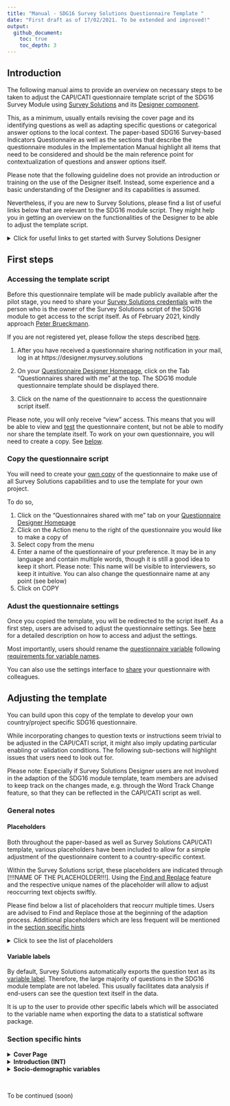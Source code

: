 ```yaml
---
title: "Manual - SDG16 Survey Solutions Questionnaire Template "
date: "First draft as of 17/02/2021. To be extended and improved!"
output:
  github_document:
    toc: true
    toc_depth: 3
---
```



## Introduction

The following manual aims to provide an overview on necessary steps to be taken to adjust the CAPI/CATI questionnaire template script of the SDG16 Survey Module using [Survey Solutions](https://mysurvey.solutions/) and its [Designer component](https://designer.mysurvey.solutions). 

This, as a minimum, usually entails revising the cover page and its identifying questions as well as adapting specific questions or categorical answer options to the local context. The paper-based SDG16 Survey-based Indicators Questionnaire as well as the sections that describe the questionnaire modules in the Implementation Manual highlight all items that need to be considered and should be the main reference point for contextualization of questions and answer options itself. 

Please note that the following guideline does not provide an introduction or training on the use of the Designer itself. Instead, some experience and a basic understanding of the Designer and its capabilities is assumed.

Nevertheless, if you are new to Survey Solutions, please find a list of useful links below that are relevant to the SDG16 module script. They might help you in getting an overview on the functionalities of the Designer to be able to adjust the template script. 

<details>
  <summary>Click for useful links to get started with Survey Solutions Designer</summary>  
  The following links are a selection of the extensive documentation provided by the Survey Solutions team at [https://docs.mysurvey.solutions/](https://docs.mysurvey.solutions/
  )
  
  
 #### Designer Interface

* [Registration and Signing In](https://docs.mysurvey.solutions/questionnaire-designer/interface/registration-and-signing-in/)
* [Questionnaire Designer Homepage](https://docs.mysurvey.solutions/questionnaire-designer/interface/questionnaire-designer-homepage/)
* [Questionnaire Edit Screen](https://docs.mysurvey.solutions/questionnaire-designer/interface/questionnaire-edit-screen/)
* [Sharing a questionnaire](https://docs.mysurvey.solutions/questionnaire-designer/interface/share-questionnaire/)
* [Questionnaire Settings](https://docs.mysurvey.solutions/questionnaire-designer/interface/settings/)
* [Questionnaire variable](https://docs.mysurvey.solutions/questionnaire-designer/components/questionnaire-variable/)
* [Find and Replace](https://docs.mysurvey.solutions/questionnaire-designer/interface/find-and-replace-/)
* [Compile](https://docs.mysurvey.solutions/questionnaire-designer/interface/compile/)
* [Compile errors](https://docs.mysurvey.solutions/questionnaire-designer/messages/compile_errors/)
* [Comments in Designer](https://docs.mysurvey.solutions/questionnaire-designer/toolbar/comments-in-designer/)



 #### Common Design Problems
  
* [Text substitution](https://docs.mysurvey.solutions/questionnaire-designer/techniques/text-substitution/)
* [Formatting text](https://docs.mysurvey.solutions/questionnaire-designer/techniques/formatting-text/)
 
 
 #### Questionnaire Testing 
 
* [Online Tester](https://docs.mysurvey.solutions/questionnaire-designer/testing/testing-your-questionnaire-with-the-online-tester/)
* [Testing scenarios](https://docs.mysurvey.solutions/questionnaire-designer/testing/scenarios/)


 #### Questionnaire Components 
 
* [Questionnaire Components](https://docs.mysurvey.solutions/questionnaire-designer/components/questionnaire-components-/)
* [Create and Modify Components](https://docs.mysurvey.solutions/questionnaire-designer/components/create-and-modify-components-/)
* [General Component Properties](https://docs.mysurvey.solutions/questionnaire-designer/questions/general-component-properties/)
* [Variable names](https://docs.mysurvey.solutions/questionnaire-designer/components/variable-names/)
* [Special Section: Cover Page](https://docs.mysurvey.solutions/questionnaire-designer/components/special-section-cover/)
* [Static Text](https://docs.mysurvey.solutions/questionnaire-designer/components/static-text/)

 #### Question Types
* [Text Question](https://docs.mysurvey.solutions/questionnaire-designer/questions/text-question/)
* [Numeric Question](https://docs.mysurvey.solutions/questionnaire-designer/questions/numeric-question/)
* [Special values for numeric questions](https://docs.mysurvey.solutions/questionnaire-designer/questions/special-values-for-numeric-questions/)
* [Categorical: Single-Select Question](https://docs.mysurvey.solutions/questionnaire-designer/questions/categorical-single-select-question/)
* [Categorical: Multi-Select Question](https://docs.mysurvey.solutions/questionnaire-designer/questions/categorical-multi-select-question/)
* [Date question](https://docs.mysurvey.solutions/questionnaire-designer/questions/date-question/)

 #### Syntax Guide
* [Full list of syntax guides for different type of questions](https://docs.mysurvey.solutions/syntax-guide/questions/)

</details>




## First steps



### Accessing the template script

Before this questionnaire template will be made publicly available after the pilot stage, you need to share your <u>Survey Solutions credentials</u> with the person who is the owner of the Survey Solutions script of the SDG16 module to get access to the script itself. As of February 2021, kindly approach [Peter Brueckmann](mailto:p.brueckmann@mailbox.org).

If you are not registered yet, please follow the steps described [here](https://docs.mysurvey.solutions/questionnaire-designer/interface/registration-and-signing-in/).

1. After you have received a questionnaire sharing notification in your mail, log in at https://designer.mysurvey.solutions

2. On your [Questionnaire Designer Homepage](https://docs.mysurvey.solutions/questionnaire-designer/interface/questionnaire-designer-homepage/), click on the Tab "Questionnaires shared with me" at the top. The SDG16 module questionnaire template should be displayed there.

3. Click on the name of the questionnaire to access the questionnaire script itself. 

Please note, you will only receive "view" access. This means that you will be able to view and [test](https://docs.mysurvey.solutions/questionnaire-designer/testing/testing-your-questionnaire-with-the-online-tester/) the questionnaire content, but not be able to modify nor share the template itself. To work on your own questionnaire, you will need to create a copy.  See [below](#copy-the-questionnaire-script). 

### Copy the questionnaire script

You will need to create your [own copy](https://docs.mysurvey.solutions/questionnaire-designer/interface/questionnaire-designer-homepage/#copy) of the questionnaire to make use of all Survey Solutions capabilities and to use the template for your own project. 

To do so, 

1. Click on the "Questionnaires shared with me" tab on your [Questionnaire Designer Homepage](https://docs.mysurvey.solutions/questionnaire-designer/interface/questionnaire-designer-homepage/)
2. Click on the Action menu to the right of the questionnaire you would like to make a copy of
3. Select copy from the menu
4. Enter a name of the questionnaire of your preference. It may be in any language and contain multiple words, though it is still a good idea to keep it short. Please note: This name will be visible to interviewers, so keep it intuitive. You can also change the questionnaire name at any point (see below)
5. Click on COPY


### Adust the questionnaire settings

Once you copied the template, you will be redirected to the script itself. As a first step, users are advised to adjust the questionnaire settings. See [here](https://docs.mysurvey.solutions/questionnaire-designer/interface/settings/) for a detailed description on how to access and adjust the settings. 

Most importantly, users should rename the [questionnaire variable](https://docs.mysurvey.solutions/questionnaire-designer/components/questionnaire-variable/) following [requirements for variable names](https://docs.mysurvey.solutions/questionnaire-designer/components/variable-names/). 

You can also use the settings interface to [share](https://docs.mysurvey.solutions/questionnaire-designer/interface/share-questionnaire/) your questionnaire with colleagues. 


## Adjusting the template
You can build upon this copy of the template to develop your own country/project specific SDG16 questionnaire. 

While incorporating changes to question texts or instructions seem trivial to be adjusted in the CAPI/CATI script, it might also imply updating particular enabling or validation conditions. The following sub-sections will highlight issues that users need to look out for. 

Please note: Especially if Survey Solutions Designer users are not involved in the adaption of the SDG16 module template, team members are advised to keep track on the changes made, e.g. through the Word Track Change feature, so that they can be reflected in the CAPI/CATI script as well. 

### General notes
#### Placeholders 
Both throughout the paper-based as well as Survey Solutions CAPI/CATI template, various placeholders have been included to allow for a simple adjustment of the questionnaire content to a country-specific context.

Within the Survey Solutions script, these placeholders are indicated through [!!!NAME OF THE PLACEHOLDER!!!]. Using the [Find and Replace](https://docs.mysurvey.solutions/questionnaire-designer/interface/find-and-replace-/) feature and the respective unique names of the placeholder will allow to adjust reoccurring text objects swiftly. 

Please find below a list of placeholders that reocurr multiple times. Users are advised to Find and Replace those at the beginning of the adaption process. Additional placeholders which are less frequent will be mentioned in the [section specific hints](#section-specific-hints) 

<details>
  <summary>Click to see the list of placeholders</summary>

* <b>[!!!INSERTCOUNTRY!!!]</b>  
This text item is to be used across the questionnaire in various question texts as well as interviewer instructions. This includes the Introduction Text, SCR1, EPE1 or PHV0, among others. Replace it with the respective country name in which the questionnaire is to be used. Discuss with your team which notation to use.  
For example, for a project in the United Republic of Tanzania, one could find "[!!!INSERTCOUNTRY!!!]" and replace with "Tanzania"

* <b>[!!!INSERT COUNTRY NATIONALITY!!!]</b>  
Similar to placeholder above, denotes the applicable nationality (e.g. at D5). Based on the Tanzania example one could find "[!!!INSERT COUNTRY NATIONALITY!!!]" and replace with "Tanzanian"
 
* <b>[!!!LOCAL CURRENCY!!!]</b>  
Denotes the currency in which interviewer/respondents should report values, e.g. used at question D4. Replace with the short form of a countries currency. 
</details>

#### Variable labels

By default, Survey Solutions automatically exports the question text as its [variable label](https://docs.mysurvey.solutions/questionnaire-designer/questions/general-component-properties/#variable%20label). Therefore, the large majority of questions in the SDG16 module template are not labeled. This usually facilitates data analysis if end-users can see the question text itself in the data. 

It is up to the user to provide other specific labels which will be associated to the variable name when exporting the data to a statistical software package.

### Section specific hints

  <details>
    <summary><b>Cover Page</b></summary>  
  
  The Cover Page is a distinct feature within the Survey Solutions application and will require substantial revision by the user.  
  
  To get an understanding of this feature, users are advised to read the documentation on the [Special Section: Cover Page](https://docs.mysurvey.solutions/questionnaire-designer/components/special-section-cover/) as well as the [Question Scope: Identifying](https://docs.mysurvey.solutions/questionnaire-designer/questions/question-scope-/). As the documentation states, the cover page may contain some of the information that is present on an actual cover page of a paper prototype and may also contain other information.
  
  
  In regular survey scenarios, the content of the Cover Page is related to the [Survey Solutions Workflow](https://docs.mysurvey.solutions/headquarters/interviews/survey-workflow/), in particular the idea and use of [Assignments](https://docs.mysurvey.solutions/getting-started/assignments/). Users are advised to discuss closely with their colleagues who will prepare and maintain the pre-determined sample, if it exists, since the variable names of the Questions on the Cover Page need to match the variable names used during [uploading of assignments](https://docs.mysurvey.solutions/headquarters/preloading/uploading-many-assignments-at-a-time/).
  
  The template lists three exemplary Text Questions that can be used to denote specific administrative levels. Users can delete those and or add additional (types) of questions.
  
  </details>

<details>
  <summary><b>Introduction (INT)</b></summary>  

* <b>urb (Level of urbanisation)</b>  
This question has [question scope](https://docs.mysurvey.solutions/questionnaire-designer/questions/question-scope-/) HIDDEN in the template and is therefore destined to be pre-filled during creation of assignments. Decide if you want to change the question scope to Interviewer or Supervisor. You could also discuss to delete this question from the interview script itself and rather create it during data analysis. 

* <b>datetime_interview</b>  
This [Date](https://docs.mysurvey.solutions/questionnaire-designer/questions/date-question/) question aims to capture current date and time when interviewer are starting the interview. Based on the value/answer of this question, Survey Solutions will render dynamically various reference periods across the questionnaire using [text substitution](https://docs.mysurvey.solutions/questionnaire-designer/techniques/text-substitution/).  
Those reference periods are stored in the following variables which are placed into the Introduction (INT) section:  
  * <i>yoi</i> - Year of Interview (e.g. "2021")
  * <i>yoi_minus2</i> - Year of Interview minus 2 years (e.g. "2019")
  * <i>yoi_minus5</i> - Year of Interview minus 5 years (e.g. "2016")
  * <i>myoi_minus1</i> - Month and Year of Interview minus 1 year (e.g "August 2020")

  Since it is important to capture an answer to <i>datetime_interview</i>, the current template contains a static text which is displayed until an answer is recorded. Interviewers will not be displayed the consent form and consent question until then. Adjust the respective enabling conditions if deemed necessary. 

* <b>INT1/Consent Form</b>  
The Introduction Text / Consent Form is stored in a static text. Users are advised to revise it substantially according to local protocols and best practices! For example, delete/revise the existing placeholders, e.g. the approximate amount of minutes needed for the interview. 

* <b>consent</b>  
The consent is obtained through a simple Yes/No question. You can also consider to obtain verbally recorded consent through the use of question type [Audio](https://docs.mysurvey.solutions/questionnaire-designer/questions/audio-question/) or written consent using the [Picture](https://docs.mysurvey.solutions/questionnaire-designer/questions/picture-question/) question along with its [signature capture](https://docs.mysurvey.solutions/questionnaire-designer/questions/capturing-signatures-with-a-picture-question/) feature. 
</details>

<details>
  <summary><b>Socio-demographic variables</b></summary>  

* <b>d2</b>  
Validation condition 3: Checks if respondent is younger than 18 years. Adjust if you include younger respondents in your sample. 

* <b>d3</b>  
Category Titles should be mapped to nationally relevant types of education levels

* <b>d0</b> and <b>d1</b>  
Add "intersex" only if country allowed intersex as a third gender on birth certificates

* <b>d4_cat</b>  
Update category titles based on national household level income statistics

* <b>d4_exp</b>  
Don't forget to adjust the placeholders "...[!!!FILL IN AMOUNT HERE!!!] [!!!LOCAL CURRENCY!!!].." based on 25% of the monthly relative poverty threshold for a household of one component

* <b>d6_a</b>, <b>d6b</b> and <b>d6c</b>  
Update category title for category value 1: Decide if "(The current territory of)" to be removed

* <b>d7</b>  
Update category titles that are usually used to clarify ethnic / racial background

* <b>d9</b>  
Update category titles with nationally relevant denominations 

* <b>d12 (Proxy Respondent)</b>  
Consider to add instructions based on the protocol that you define for proxy respondents. For now, a simple static text is enabled if `d12==2`. Consider to revise the text of the existing static text, add additional questions and/or static texts etc..  

    Please note: If you will not allow for proxy respondents, i.e. the interview shall be completed if `d12==2`, you'd need to update all enabling conditions for all subsequent sections to  

    ```
    //Ask this section only if consent has been given and respondent answering him/herself  
    consent==1 && d12==1  
    ```
</details>  

<br>


To be continued (soon)
